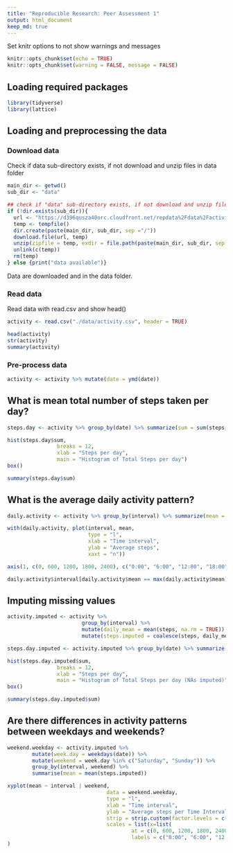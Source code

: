 ```yaml
---
title: "Reproducible Research: Peer Assessment 1"
output: html_document
keep_md: true
---
```


Set knitr options to not show warnings and messages

```r
knitr::opts_chunk$set(echo = TRUE)
knitr::opts_chunk$set(warning = FALSE, message = FALSE) 
```

## Loading required packages

```r
library(tidyverse)
library(lattice)
```


## Loading and preprocessing the data

### Download data

Check if data sub-directory exists, if not download and unzip files in data folder

```r

main_dir <- getwd()
sub_dir <- "data"

## check if "data" sub-directory exists, if not download and unzip files in data folder
if (!dir.exists(sub_dir)){
  url <- "https://d396qusza40orc.cloudfront.net/repdata%2Fdata%2Factivity.zip"
  temp <- tempfile()
  dir.create(paste(main_dir, sub_dir, sep ="/"))
  download.file(url, temp)
  unzip(zipfile = temp, exdir = file.path(paste(main_dir, sub_dir, sep ="/")))
  unlink(c(temp))
  rm(temp)
} else {print("data available")}

```

Data are downloaded and in the data folder.

### Read data

Read data with read.csv and show head() 

```r

activity <- read.csv("./data/activity.csv", header = TRUE)

head(activity)
str(activity)
summary(activity)

```

### Pre-process data

```r

activity <- activity %>% mutate(date = ymd(date))

```


## What is mean total number of steps taken per day?

```r

steps.day <- activity %>% group_by(date) %>% summarize(sum = sum(steps, na.rm = TRUE))

hist(steps.day$sum, 
                breaks = 12,
                xlab = "Steps per day",
                main = "Histogram of Total Steps per day")
box()

summary(steps.day$sum)

```

## What is the average daily activity pattern?

```r

daily.activity <- activity %>% group_by(interval) %>% summarize(mean = mean(steps, na.rm = TRUE))

with(daily.activity, plot(interval, mean, 
                          type = "l",
                          xlab = "Time interval",
                          ylab = "Average steps",
                          xaxt = "n"))

axis(1, c(0, 600, 1200, 1800, 2400), c("0:00", "6:00", "12:00", "18:00", "24:00"))

daily.activity$interval[daily.activity$mean == max(daily.activity$mean)]

```

## Imputing missing values

```r

activity.imputed <- activity %>% 
                        group_by(interval) %>% 
                        mutate(daily_mean = mean(steps, na.rm = TRUE)) %>%
                        mutate(steps.imputed = coalesce(steps, daily_mean))

steps.day.imputed <- activity.imputed %>% group_by(date) %>% summarize(sum = sum(steps.imputed, na.rm = TRUE))

hist(steps.day.imputed$sum, 
                breaks = 12,
                xlab = "Steps per day",
                main = "Histogram of Total Steps per day (NAs imputed)")
box()

summary(steps.day.imputed$sum)

```

        

## Are there differences in activity patterns between weekdays and weekends?

```r

weekend.weekday <- activity.imputed %>% 
        mutate(week.day = weekdays(date)) %>% 
        mutate(weekend = week.day %in% c("Saturday", "Sunday")) %>%
        group_by(interval, weekend) %>%
        summarise(mean = mean(steps.imputed))

xyplot(mean ~ interval | weekend, 
                                data = weekend.weekday,
                                type = "l",
                                xlab = "Time interval",
                                ylab = "Average steps per Time Interval",
                                strip = strip.custom(factor.levels = c("Working days", "Weekends")),
                                scales = list(x=list(
                                        at = c(0, 600, 1200, 1800, 2400),
                                        labels = c("0:00", "6:00", "12:00", "18:00", "24:00")))
)

```


